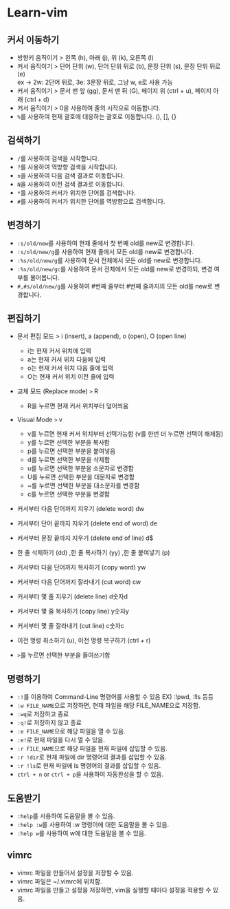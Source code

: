 # Learn-vim

## 커서 이동하기

- 방향키 움직이기 > 왼쪽 (h), 아래 (j), 위 (k), 오른쪽 (l)
- 커서 움직이기 > 단어 단위 (w), 단어 단위 뒤로 (b), 문장 단위 (s), 문장 단위 뒤로 (e)  
   ex -> 2w: 2단어 뒤로, 3e: 3문장 뒤로, 그냥 w, e로 사용 가능
- 커서 움직이기 > 문서 맨 앞 (gg), 문서 맨 뒤 (G), 페이지 위 (ctrl + u), 페이지 아래 (ctrl + d)
- 커서 움직이기 > 0을 사용하여 줄의 시작으로 이동합니다.
- `%`를 사용하여 현재 괄호에 대응하는 괄호로 이동합니다. (), [], {}

## 검색하기

- `/`를 사용하여 검색을 시작합니다.
- `?`를 사용하여 역방향 검색을 시작합니다.
- `n`을 사용하여 다음 검색 결과로 이동합니다.
- `N`을 사용하여 이전 검색 결과로 이동합니다.
- `*`를 사용하여 커서가 위치한 단어를 검색합니다.
- `#`를 사용하여 커서가 위치한 단어를 역방향으로 검색합니다.

## 변경하기

- `:s/old/new`를 사용하여 현재 줄에서 첫 번째 old를 new로 변경합니다.
- `:s/old/new/g`를 사용하여 현재 줄에서 모든 old를 new로 변경합니다.
- `:%s/old/new/g`를 사용하여 문서 전체에서 모든 old를 new로 변경합니다.
- `:%s/old/new/gc`를 사용하여 문서 전체에서 모든 old를 new로 변경하되, 변경 여부를 물어봅니다.
- `#,#s/old/new/g`를 사용하여 #번째 줄부터 #번째 줄까지의 모든 old를 new로 변경합니다.

## 편집하기

- 문서 편집 모드 > i (insert), a (append), o (open), O (open line)
  - i는 현재 커서 위치에 입력
  - a는 현재 커서 위치 다음에 입력
  - o는 현재 커서 위치 다음 줄에 입력
  - O는 현재 커서 위치 이전 줄에 입력
- 교체 모드 (Replace mode) `>` R
  - R을 누르면 현재 커서 위치부터 덮어씌움
- Visual Mode `>` v

  - v를 누르면 현재 커서 위치부터 선택가능함 (v를 한번 더 누르면 선택이 해제됨)
  - y를 누르면 선택한 부분을 복사함
  - p를 누르면 선택한 부분을 붙여넣음
  - d를 누르면 선택한 부분을 삭제함
  - u를 누르면 선택한 부분을 소문자로 변경함
  - U를 누르면 선택한 부분을 대문자로 변경함
  - ~를 누르면 선택한 부분을 대소문자를 변경함
  - c를 누르면 선택한 부분을 변경함

- 커서부터 다음 단어까지 지우기 (delete word) dw
- 커서부터 단어 끝까지 지우기 (delete end of word) de
- 커서부터 문장 끝까지 지우기 (delete end of line) d$
- 한 줄 삭제하기 (dd) ,한 줄 복사하기 (yy) ,한 줄 붙여넣기 (p)
- 커서부터 다음 단어까지 복사하기 (copy word) yw
- 커서부터 다음 단어까지 잘라내기 (cut word) cw
- 커서부터 몇 줄 지우기 (delete line) d숫자d
- 커서부터 몇 줄 복사하기 (copy line) y숫자y
- 커서부터 몇 줄 잘라내기 (cut line) c숫자c
- 이전 명령 취소하기 (u), 이전 명령 복구하기 (ctrl + r)
- `>`를 누르면 선택한 부분을 들여쓰기함

## 명령하기

- `:!`를 이용하여 Command-Line 명령어를 사용할 수 있음 EX) :!pwd, :!ls 등등
- `:w FILE_NAME`으로 저장하면, 현재 파일을 해당 FILE_NAME으로 저장함.
- `:wq`로 저장하고 종료
- `:q!`로 저장하지 않고 종료
- `:e FILE_NAME`으로 해당 파일을 열 수 있음.
- `:e!`로 현재 파일을 다시 열 수 있음.
- `:r FILE_NAME`으로 해당 파일을 현재 파일에 삽입할 수 있음.
- `:r !dir`로 현재 파일에 dir 명령어의 결과를 삽입할 수 있음.
- `:r !ls`로 현재 파일에 ls 명령어의 결과를 삽입할 수 있음.
- `ctrl + n` or `ctrl + p`을 사용하여 자동완성을 할 수 있음.

## 도움받기

- `:help`를 사용하여 도움말을 볼 수 있음.
- `:help :w`를 사용하여 :w 명령어에 대한 도움말을 볼 수 있음.
- `:help w`를 사용하여 w에 대한 도움말을 볼 수 있음.

## vimrc

- vimrc 파일을 만들어서 설정을 저장할 수 있음.
- vimrc 파일은 ~/.vimrc에 위치함.
- vimrc 파일을 만들고 설정을 저장하면, vim을 실행할 때마다 설정을 적용할 수 있음.
